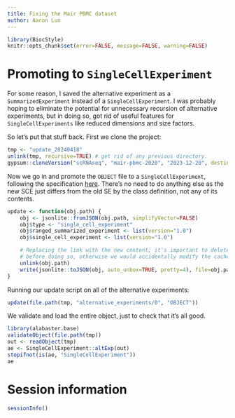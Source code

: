 ```yaml
---
title: Fixing the Mair PBMC dataset
author: Aaron Lun
---
```


```r
library(BiocStyle)
knitr::opts_chunk$set(error=FALSE, message=FALSE, warning=FALSE)
```

# Promoting to `SingleCellExperiment`

For some reason, I saved the alternative experiment as a `SummarizedExperiment` instead of a `SingleCellExperiment`.
I was probably hoping to eliminate the potential for unnecessary recursion of alternative experiments, but in doing so,
got rid of useful features for `SingleCellExperiments` like reduced dimensions and size factors.

So let's put that stuff back.
First we clone the project:

```r
tmp <- "update_20240418"
unlink(tmp, recursive=TRUE) # get rid of any previous directory.
gypsum::cloneVersion("scRNAseq", "mair-pbmc-2020", "2023-12-20", destination=tmp)
```

Now we go in and promote the `OBJECT` file to a `SingleCellExperiment`, 
following the specification [here](https://github.com/ArtifactDB/takane/blob/gh-pages/docs/specifications/single_cell_experiment/1.0.md).
There's no need to do anything else as the new SCE just differs from the old SE by the class definition, not any of its contents.

```r
update <- function(obj.path) {
    obj <- jsonlite::fromJSON(obj.path, simplifyVector=FALSE)
    obj$type <- "single_cell_experiment"
    obj$ranged_summarized_experiment <- list(version="1.0")
    obj$single_cell_experiment <- list(version="1.0")

    # Replacing the link with the new content; it's important to delete the link
    # before doing so, otherwise we would accidentally modify the cache!
    unlink(obj.path) 
    write(jsonlite::toJSON(obj, auto_unbox=TRUE, pretty=4), file=obj.path)
}
```

Running our update script on all of the alternative experiments:

```r
update(file.path(tmp, "alternative_experiments/0", "OBJECT"))
```

We validate and load the entire object, just to check that it's all good.

```r
library(alabaster.base)
validateObject(file.path(tmp))
out <- readObject(tmp)
ae <- SingleCellExperiment::altExp(out)
stopifnot(is(ae, "SingleCellExperiment"))
ae
```

# Session information {-}

```r
sessionInfo()
```
